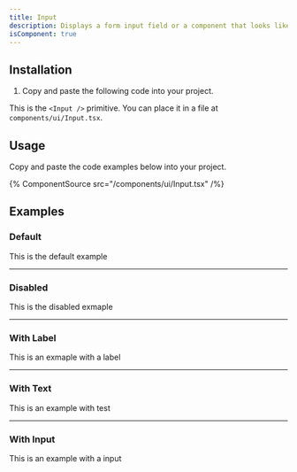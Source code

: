 ```yaml
---
title: Input
description: Displays a form input field or a component that looks like an input field.
isComponent: true
---
```


## Installation

1. Copy and paste the following code into your project.

This is the `<Input />` primitive. You can place it in a file at `components/ui/Input.tsx`.

## Usage

Copy and paste the code examples below into your project.

{% ComponentSource src="/components/ui/Input.tsx" /%}

## Examples

### Default

This is the default example

---

### Disabled

This is the disabled exmaple

---

### With Label

This is an exmaple with a label

---

### With Text

This is an example with test

---

### With Input

This is an example with a input
